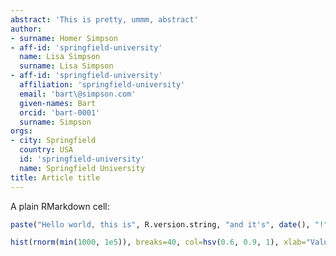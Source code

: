 ```yaml
---
abstract: 'This is pretty, ummm, abstract'
author:
- surname: Homer Simpson
- aff-id: 'springfield-university'
  name: Lisa Simpson
  surname: Lisa Simpson
- aff-id: 'springfield-university'
  affiliation: 'springfield-university'
  email: 'bart\@simpson.com'
  given-names: Bart
  orcid: 'bart-0001'
  surname: Simpson
orgs:
- city: Springfield
  country: USA
  id: 'springfield-university'
  name: Springfield University
title: Article title
---
```


A plain RMarkdown cell:

```r
paste("Hello world, this is", R.version.string, "and it's", date(), "!")
```

```r
hist(rnorm(min(1000, 1e5)), breaks=40, col=hsv(0.6, 0.9, 1), xlab="Value", main="")
```


